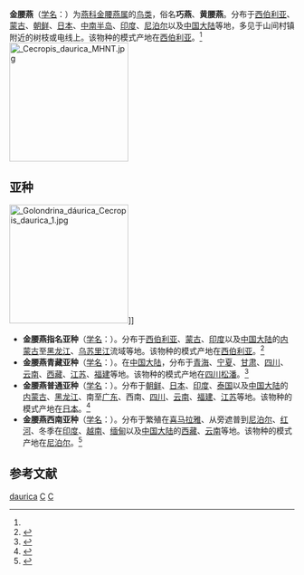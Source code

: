 {{speciesbox
| name = 金腰燕
| image = Red-Rumped Swallow (Hirundo daurica) Photograph by Shantanu Kuveskar.jpg
| image_caption = ''H. daurica'' <br> [[Maharashtra|馬哈拉施特拉邦]], [[India|印度]]
| status = LC
| status_system = IUCN3.1
| status_ref = <ref>{{IUCN|id=103812643 |title=''Cecropis daurica'' |assessor=BirdLife International |assessor-link=BirdLife International |version=2013.2 |year=2012 }}</ref>
| genus = Cecropis
| species = daurica
| authority = ([[卡爾·林奈|Linnaues]], 1769)<ref name='id2564'>{{cite web| url =http://www.bioinfo.cn/db05/BjdwSpecies.php?action=view&id=2564| title =金腰燕| work =《中国动物物种编目数据库》| publisher =中国科学院微生物研究所| author =中国科学院动物研究所| accessdate =2009-04-04| deadurl =yes| archiveurl =https://web.archive.org/web/20160305072425/http://www.bioinfo.cn/db05/BjdwSpecies.php?action=view&id=2564| archivedate =2016-03-05}}</ref>
| synonyms = * ''Hirundo daurica''
| range_map = CecropisDauricaIUCNver2018 2.png
| range_map_caption = ''C. daurica'' 分佈範圍{{leftlegend|#00FF00|繁殖區|outline=gray}} {{leftlegend|#008000|留鳥|outline=gray}} {{leftlegend|#007FFF|非繁殖區|outline=gray}} {{leftlegend|#FF00FF|迷鳥|outline=gray}}
}}

'''金腰燕'''（[[学名|学名]]：{{lang|la|''Cecropis daurica''}}）为[[燕科|燕科]][[金腰燕属|金腰燕属]]的[[鸟类|鸟类]]，俗名'''巧燕'''、'''黄腰燕'''。分布于[[西伯利亚|西伯利亚]]、[[蒙古|蒙古]]、[[朝鲜|朝鲜]]、[[日本|日本]]、[[中南半岛|中南半岛]]、[[印度|印度]]、[[尼泊尔|尼泊尔]]以及[[中国大陆|中国大陆]]等地，多见于山间村镇附近的树枝或电线上。该物种的模式产地在[[西伯利亚|西伯利亚]]。<ref name='id2564'/>
[[File:_Cecropis_daurica_MHNT.jpg|210px]]

== 亚种 ==
[[File:_Golondrina_dáurica_Cecropis_daurica_1.jpg|210px]]]]
*'''金腰燕指名亚种'''（[[学名|学名]]：{{lang|la|''Hirundo daurica daurica''}}）。分布于[[西伯利亚|西伯利亚]]、[[蒙古|蒙古]]、[[印度|印度]]以及[[中国大陆|中国大陆]]的[[内蒙古|内蒙古]]至[[黑龙江|黑龙江]]、[[乌苏里江|乌苏里江]]流域等地。该物种的模式产地在[[西伯利亚|西伯利亚]]。<ref name='id2565'>{{cite web| url =http://www.bioinfo.cn/db05/BjdwSpecies.php?action=view&id=2565| title =金腰燕指名亚种| work =《中国动物物种编目数据库》| publisher =中国科学院微生物研究所| author =中国科学院动物研究所| accessdate =2009-04-04| deadurl =yes| archiveurl =https://web.archive.org/web/20160305014047/http://www.bioinfo.cn/db05/BjdwSpecies.php?action=view&id=2565| archivedate =2016-03-05}}</ref>
*'''金腰燕青藏亚种'''（[[学名|学名]]：{{lang|la|''Hirundo daurica gephrya''}}）。在[[中国大陆|中国大陆]]，分布于[[青海|青海]]、[[宁夏|宁夏]]、[[甘肃|甘肃]]、[[四川|四川]]、[[云南|云南]]、[[西藏|西藏]]、[[江苏|江苏]]、[[福建|福建]]等地。该物种的模式产地在[[四川|四川]][[松潘|松潘]]。<ref name='id2566'>{{cite web| url =http://www.bioinfo.cn/db05/BjdwSpecies.php?action=view&id=2566| title =金腰燕青藏亚种| work =《中国动物物种编目数据库》| publisher =中国科学院微生物研究所| author =中国科学院动物研究所| accessdate =2009-04-04| deadurl =yes| archiveurl =https://web.archive.org/web/20160305071808/http://www.bioinfo.cn/db05/BjdwSpecies.php?action=view&id=2566| archivedate =2016-03-05}}</ref>
*'''金腰燕普通亚种'''（[[学名|学名]]：{{lang|la|''Hirundo daurica japonica''}}）。分布于[[朝鲜|朝鲜]]、[[日本|日本]]、[[印度|印度]]、[[泰国|泰国]]以及[[中国大陆|中国大陆]]的[[内蒙古|内蒙古]]、[[黑龙江|黑龙江]]、南至[[广东|广东]]、西南、[[四川|四川]]、[[云南|云南]]、[[福建|福建]]、[[江苏|江苏]]等地。该物种的模式产地在[[日本|日本]]。<ref name='id2567'>{{cite web| url =http://www.bioinfo.cn/db05/BjdwSpecies.php?action=view&id=2567| title =金腰燕普通亚种| work =《中国动物物种编目数据库》| publisher =中国科学院微生物研究所| author =中国科学院动物研究所| accessdate =2009-04-04| deadurl =yes| archiveurl =https://web.archive.org/web/20160305030919/http://www.bioinfo.cn/db05/BjdwSpecies.php?action=view&id=2567| archivedate =2016-03-05}}</ref>
*'''金腰燕西南亚种'''（[[学名|学名]]：{{lang|la|''Hirundo daurica nipalensis''}}）。分布于繁殖在[[喜马拉雅|喜马拉雅]]、从旁遮普到[[尼泊尔|尼泊尔]]、[[红河|红河]]、冬季在[[印度|印度]]、[[越南|越南]]、[[缅甸|缅甸]]以及[[中国大陆|中国大陆]]的[[西藏|西藏]]、[[云南|云南]]等地。该物种的模式产地在[[尼泊尔|尼泊尔]]。<ref name='id2568'>{{cite web| url =http://www.bioinfo.cn/db05/BjdwSpecies.php?action=view&id=2568| title =金腰燕西南亚种| work =《中国动物物种编目数据库》| publisher =中国科学院微生物研究所| author =中国科学院动物研究所| accessdate =2009-04-04| deadurl =yes| archiveurl =https://web.archive.org/web/20131203122335/http://www.bioinfo.cn/db05/BjdwSpecies.php?action=view| archivedate =2013-12-03}}</ref>

== 参考文献 ==
{{reflist}}
{{Taxonbar|from=Q27075446}}

[[Category:燕属|daurica]]
[[Category:台灣鳥類|C]]
[[Category:1769年描述的鸟类|C]]